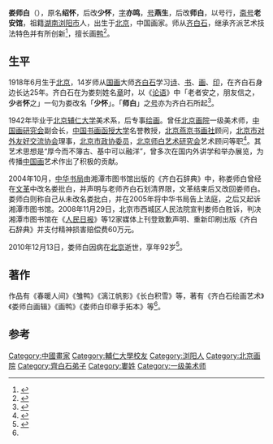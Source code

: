 {{Infobox writer
|图像     = 
|图像大小 = 
|图像说明 = 
|姓名     = 娄师白
|字       = 亦鸣
|号       = 燕生、师白
|笔名     = 
|原名     = 娄绍怀、娄少怀
|出生     = 1918年6月
|出生地点 = {{ROC-1912}}[[北京|北京]]
|逝世     = {{Death date and age|2010|12|13|1918|6}}
|逝世地点 = {{PRC}}[[北京市|北京市]]
|居处     = 
|职业     = [[畫家|畫家]]
|国籍 = {{PRC}}
|种族     = 
|公民权   = 
|教育程度 = 
|母校     = 
|创作时期 = 
|体裁     = [[中国画|中国画]]、動物畫
|主题     = 
|文学运动 = 
|代表作   = 
|配偶     = 王立坤
|子女     = 长子：娄述德<br>次子：娄述泽
|亲属     = 
|受影响于 = [[齐白石|齐白石]]
|奖项     = 
|官方网   = <!--  {{URL|website}} -->
|签名     =  <!--不需要加[[file:|128px]] -->
}}
'''娄师白'''（{{bd|1918年|6月|2010年|12月13日|catIdx=Lou婁師白}}），原名'''绍怀'''，后改'''少怀'''，[[表字|字]]'''亦鸣'''，[[号|号]]'''燕生'''，后改'''师白'''，以号行，[[斋号|斋号]]'''老安馆'''，祖籍[[湖南|湖南]][[浏阳市|浏阳市]]人，出生于[[北京|北京]]，中国画家。师从[[齐白石|齐白石]]，继承齐派艺术技法特色并有所创新<ref name=A>{{cite web |title=娄师白 |url=http://art.people.com.cn/GB/198907/362655/419510/index.html |accessdate=2020-02-18 |date=2015-07-01 |work=人民网 |dead-url=no |archive-date=2018-08-17 |archive-url=https://web.archive.org/web/20180817194437/http://art.people.com.cn/GB/198907/362655/419510/index.html }}</ref>，擅长画[[鸭|鸭]]<ref name=B>{{cite web |title=国画大师好萌 看娄师白画小鸭子 |url=http://mobile.rmzxb.com.cn/tranm/index/url/www.rmzxb.com.cn/c/2015-07-01/526233.shtml |accessdate=2020-02-18 |date=2015-07-01 |work=人民政协网 |dead-url=no |archive-date=2020-02-18 |archive-url=https://web.archive.org/web/20200218110542/http://mobile.rmzxb.com.cn/tranm/index/url/www.rmzxb.com.cn/c/2015-07-01/526233.shtml }}</ref>。

== 生平 ==
1918年6月生于[[北京|北京]]，14岁师从[[国画|国画]]大师[[齐白石|齐白石]]学习[[诗|诗]]、[[书|书]]、[[画|画]]、[[印|印]]，在齐白石身边长达25年。齐白石在为娄刻姓名[[印章|章]]时，以《[[论语|论语]]》中「老者安之，朋友信之，'''少'''者'''怀'''之」一句为娄改名「'''少怀'''」。「'''师白'''」之[[号|号]]亦为齐白石所起<ref name=B>{{cite web|title=国画大师好萌 看娄师白画小鸭子 |url=http://mobile.rmzxb.com.cn/tranm/index/url/www.rmzxb.com.cn/c/2015-07-01/526233.shtml |accessdate=2020-02-18 |date=2015-07-01 |work=人民政协网 |dead-url=no }}</ref>。

1942年毕业于[[北京|北京]][[辅仁大学|辅仁大学]]美术系，后专事[[绘画|绘画]]。曾任[[北京画院|北京画院]]一级美术师，[[中国画研究会|中国画研究会]]副会长，[[中国书画函授大学|中国书画函授大学]]名誉教授，[[北京燕京书画社|北京燕京书画社]]顾问，[[北京市对外友好交流协会|北京市对外友好交流协会]]理事，[[北京市政协委员|北京市政协委员]]，[[北京师白艺术研究会|北京师白艺术研究会]]艺术顾问等职<ref name=A>{{cite web|title=娄师白 |url=http://art.people.com.cn/GB/198907/362655/419510/index.html |accessdate=2020-02-18 |date=2015-07-01 |work=人民网 |dead-url=no }}</ref>。其艺术思想是“厚今而不簿古、基中可以融洋”，曾多次在国内外讲学和举办展览，为传播[[中国画|中国画]]艺术作出了积极的贡献。

2004年10月，[[中华书局有限公司|中华书局]]由湘潭市图书馆出版的《齐白石辞典》中，称娄师白曾经在[[文革|文革]]中改名娄批白，并声明与老师齐白石划清界限，文革结束后又改回娄师白。娄师白则称自己从未改名娄批白，并在2005年将中华书局告上法庭，之后又起诉湘潭市图书馆。2008年11月29日，北京市西城区人民法院宣判娄师白胜诉，判决湘潭市图书馆在《[[人民日报|人民日报]]》等12家媒体上刊登致歉声明、重新印刷出版《齐白石辞典》并支付精神损害赔偿费60万元。

2010年12月13日，娄师白因病在[[北京|北京]]逝世，享年92岁<ref name=C>{{cite web|title=著名画家娄师白病逝 |url=https://3g.163.com/news/article/6NUUL8FE00014AED.html?clickfrom=sogou_adapt |accessdate=2020-02-18 |date=2010-12-15 |work=网易 |dead-url=no }}</ref>。

==著作==
作品有《春暖人间》《雏鸭》《漓江帆影》《长白积雪》等，著有《齐白石绘画艺术》《娄师白画辑》《画鸭》《娄师白印章手拓本》等<ref name=C/>。

==参考==
{{reflist}}

{{DEFAULTSORT:Lou婁師白}}
[[Category:中國畫家|Category:中國畫家]]
[[Category:輔仁大學校友|Category:輔仁大學校友]]
[[Category:浏阳人|Category:浏阳人]]
[[Category:北京画院|Category:北京画院]]
[[Category:齊白石弟子|Category:齊白石弟子]]
[[Category:婁姓|Category:婁姓]]
[[Category:一级美术师|Category:一级美术师]]